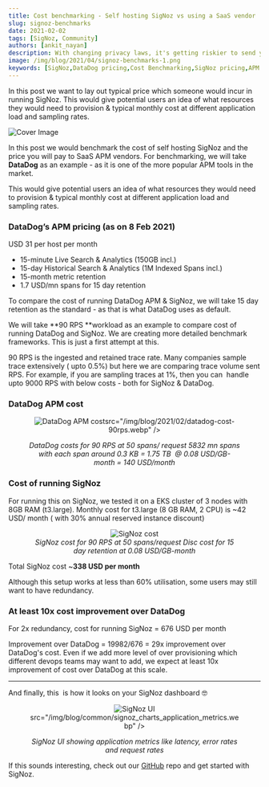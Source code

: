 ```yaml
---
title: Cost benchmarking - Self hosting SigNoz vs using a SaaS vendor
slug: signoz-benchmarks
date: 2021-02-02
tags: [SigNoz, Community]
authors: [ankit_nayan]
description: With changing privacy laws, it's getting riskier to send your data to third party SaaS vendors. In the observability domain, traces and logs are something which you don't want to send outside. Let's find out why self-hosted software solutions are replacing SaaS providers now.
image: /img/blog/2021/04/signoz-benchmarks-1.png
keywords: [SigNoz,DataDog pricing,Cost Benchmarking,SigNoz pricing,APM vendors]
---
```


In this post we want to lay out typical price which someone would incur in running SigNoz. This would give potential users an idea of what resources they would need to provision & typical monthly cost at different application load and sampling rates.



![Cover Image](/img/blog/2021/04/signoz-benchmarks-1.webp)

In this post we would benchmark the cost of self hosting SigNoz and the price you will pay to SaaS APM vendors. For benchmarking, we will take **DataDog** as an example - as it is one of the more popular APM tools in the market.

This would give potential users an idea of what resources they would need to provision & typical monthly cost at different application load and sampling rates.

### DataDog’s APM pricing (as on 8 Feb 2021)

USD 31 per host per month

- 15-minute Live Search & Analytics (150GB incl.)
- 15-day Historical Search & Analytics (1M Indexed Spans incl.)
- 15-month metric retention
- 1.7 USD/mn spans for 15 day retention

To compare the cost of running DataDog APM & SigNoz, we will take 15 day retention as the standard - as that is what DataDog uses as default.

We will take **90 RPS **workload as an example to compare cost of running DataDog and SigNoz. We are creating more detailed benchmark frameworks. This is just a first attempt at this.

<Admonition>
90 RPS is the ingested and retained trace rate. Many companies sample trace extensively ( upto 0.5%) but here we are comparing trace volume sent RPS. For example, if you are sampling traces at 1%, then you can  handle upto 9000 RPS with below costs - both for SigNoz & DataDog.
</Admonition>

### DataDog APM cost

<figure data-zoomable align='center'>
    <img className="box-shadowed-image"
  alt="DataDog APM cost"
  
  src="/img/blog/2021/02/datadog-cost-90rps.webp"
  />
<figcaption><i>DataDog costs for 90 RPS at 50 spans/ request 5832 mn spans with each span around 0.3 KB = 1.75 TB  @ 0.08 USD/GB-month = 140 USD/month</i></figcaption>
  </figure>


### Cost of running SigNoz

For running this on SigNoz, we tested it on a EKS cluster of 3 nodes with 8GB RAM (t3.large). Monthly cost for t3.large (8 GB RAM, 2 CPU) is ~42 USD/ month ( with 30% annual reserved instance discount)

<figure data-zoomable align='center'>
    <img className="box-shadowed-image"
  alt="SigNoz cost"
  src="/img/blog/2021/02/signoz-cost-90rps-1.webp"
  />
<figcaption><i>SigNoz cost for 90 RPS at 50 spans/request Disc cost for 15 day retention at 0.08 USD/GB-month</i></figcaption>
  </figure>


Total SigNoz cost ~**338 USD per month**

Although this setup works at less than 60% utilisation, some users may still want to have redundancy.

### At least 10x cost improvement over DataDog

For 2x redundancy, cost for running SigNoz = 676 USD per month

Improvement over DataDog = 19982/676 = 29x improvement over DataDog's cost. Even if we add more level of over provisioning which different devops teams may want to add, we expect at least 10x improvement of cost over DataDog at this scale.

---

And finally, this  is how it looks on your SigNoz dashboard 🤓

<figure data-zoomable align='center'>
    <img className="box-shadowed-image"
  alt="SigNoz UI"
  
  src="/img/blog/common/signoz_charts_application_metrics.webp"
  />
<figcaption><i>SigNoz UI showing application metrics like latency, error rates and request rates</i></figcaption>
  </figure>

If this sounds interesting, check out our [GitHub](https://github.com/SigNoz/signoz) repo and get started with SigNoz.
